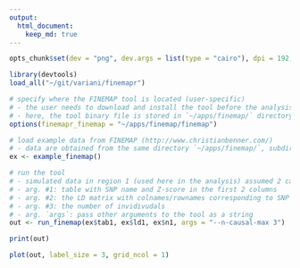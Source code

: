 ```yaml
---
output:
  html_document:
    keep_md: true
---
```



```r
opts_chunk$set(dev = "png", dev.args = list(type = "cairo"), dpi = 192, fig.path = "figures/", comment = NA, results = 'markup', tidy = F, message = F, warning = F, echo = T)
```

```r
library(devtools)
load_all("~/git/variani/finemapr")
```

```r
# specify where the FINEMAP tool is located (user-specific)
# - the user needs to download and install the tool before the analysis
# - here, the tool binary file is stored in `~/apps/finemap/` directory
options(finemapr_finemap = "~/apps/finemap/finemap")

# load example data from FINEMAP (http://www.christianbenner.com/)
# - data are obtained from the same directory `~/apps/finemap/`, subdirectory `example`
ex <- example_finemap()

# run the tool
# - simulated data in region 1 (used here in the analysis) assumed 2 causal SNPs
# - arg. #1: table with SNP name and Z-score in the first 2 columns
# - arg. #2: the LD matrix with colnames/rownames corresponding to SNP names
# - arg. #3: the number of invidivudals
# - arg. `args`: pass other arguments to the tool as a string 
out <- run_finemap(ex$tab1, ex$ld1, ex$n1, args = "--n-causal-max 3")
```

```r
print(out)
```

```r
plot(out, label_size = 3, grid_ncol = 1)
```

